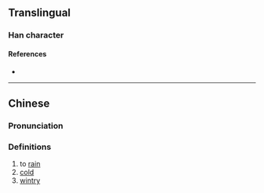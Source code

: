 {{character info}}
==Translingual==

===Han character===
{{Han char|rn=15|rad=冫|as=08|sn=10|four=|canj=IMGCG|ids=⿰冫坴}}

====References====
* {{Han ref|kx=0132.340|hdz=10298.020|uh=34D0|ud=13520}}

----

==Chinese==
{{zh-forms}}

===Pronunciation===
{{zh-pron
|m=lù
|c=luk6
|mc=
|oc=
|ma=
|cat=v,a
}}

===Definitions===
{{zh-hanzi}}

# to [[rain]]
# [[cold]]
# [[wintry]]